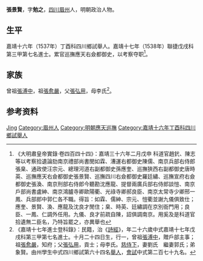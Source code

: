 {{Otheruses|other=名为张景贤的其他人物|傅聲}}
{{明清人物信息框
| 姓名 = 張景賢
| 原名 =
| 圖片名稱= 
| 圖片大小 =
| 圖片說明 = 
| 最高職務 = 巡撫應天都察院右僉都御史
| 國家 = 大明 
| 爵位 =
| 籍貫 = [[四川|四川]][[眉州|眉州]]
| 族裔 = 
| 字號 = 字勉之
| 諡號 =
| 出生日期 = 十月二十四日
| 出生地點 = 
| 逝世日期 = 卒年不詳 
| 逝世地點 =
| 墓葬 =
| 配偶 = 劉氏　郭氏　
| 親屬 = 
| 出身 =
* 嘉靖十七年戊戌科同進士出身
| 經歷 =
| 著作 = 
}}
'''張景賢'''{{BD|1513年||？年||}}，字'''勉之'''，[[四川|四川]][[眉州|眉州]]人，明朝政治人物。

==生平==
嘉靖十六年（1537年）丁酉科四川鄉試舉人。嘉靖十七年（1538年）聯捷戊戌科第三甲第七名進士。累官巡撫應天右僉都御史，以考察夺职<ref>《大明肅皇帝實錄·卷四百四十四》：嘉靖三十六年二月戊申 科道官趙釴、陳志等以考察拾遺論劾南京禮部尚書閔如霖、漕運右都御史陳儒、南京兵部右侍郎張臬、通政使汪宗元、總理河道右副都御史孫應奎、巡撫狹西右副都御史唐時英、巡撫應天右僉都御史張景賢、巡撫四川右僉都御史羅廷繡、巡撫宣府右僉都御史張渙、南京刑部右侍郎今聽勘沈應龍、提督兩廣兵部右侍郎談愷、南京戶部尚書盧紳、南京鴻臚寺卿歐陽衢、光祿寺卿郝良臣、南京太常寺少卿邢一鳳、兵部郎中郭仁各不職。得旨：如霖、儒紳、宗元、愷衢並謝九儀俱致仕；應奎、景賢、渙、應龍及沈良才閒住；臬、時英、廷繡調在京別衙門用；良臣、一鳳、仁調外任用。九儀、良才前疏自陳，詔俱調南京。用奚及是科道官拾遺無二臣名，乃特旨罷之，亦異舉也</ref>。

==家族==
曾祖[[張溥中|張溥中]]，祖[[張愈嚴|張愈嚴]]，父[[張弘用|張弘用]]，母李氏<ref>《嘉靖十七年進士登科錄》：民籍，治《[[詩經|詩經]]》，年二十六歲中式嘉靖十七年戊戌科第三甲第七名進士。十月二十四日生，行一，曾祖[[張溥中|張溥中]]，贈戶部主事；祖[[張愈嚴|張愈嚴]]，知府；父[[張弘用|張弘用]]，貢士；母李氏。[[慈侍下|慈侍下]]，妻劉氏　繼妻郭氏；弟象賢。由州學生中式四川鄉試第六十四名[[舉人|舉人]]，[[會試|會試]]中式第二百七十九名。</ref>。

== 参考资料 ==
{{reflist}}

{{嘉靖十七年戊戌科殿试金榜}}
{{Authority control}}
{{DEFAULTSORT:Zhang张}}
[[Category:张姓|Jing]]
[[Category:眉州人|Category:眉州人]]
[[Category:明朝應天巡撫|Category:明朝應天巡撫]]
[[Category:嘉靖十六年丁酉科四川鄉試舉人|Category:嘉靖十六年丁酉科四川鄉試舉人]]
